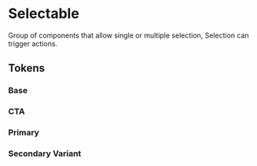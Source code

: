 
<Meta title="Theme/Characteristics/Selectable" />

# Selectable

Group of components that allow single or multiple selection, Selection can
trigger actions.

## Tokens

### Base

<Canvas>
  <Story name="Base">
    <DocGrid>
      <CursorBlock cursor="--salt-selectable-cursor-hover" />
      <CursorBlock cursor="--salt-selectable-cursor-selected" />
      <CursorBlock cursor="--salt-selectable-cursor-blurSelected" />
      <CursorBlock cursor="--salt-selectable-cursor-disabled" />
      <LineBlock
        token="--salt-selectable-borderStyle"
        lineStyle="--salt-selectable-borderStyle"
      />
      <LineBlock
        token="--salt-selectable-borderStyle-hover"
        lineStyle="--salt-selectable-borderStyle-hover"
      />
      <LineBlock
        token="--salt-selectable-borderStyle-selected"
        lineStyle="--salt-selectable-borderStyle-selected"
      />
      <LineBlock
        token="--salt-selectable-borderStyle-blurSelected"
        lineStyle="--salt-selectable-borderStyle-blurSelected"
      />
      <ColorBlock colorVar="--salt-selectable-background" />
      <ColorBlock colorVar="--salt-selectable-background-blurSelected" />
      <ColorBlock colorVar="--salt-selectable-background-disabled" />
      <ColorBlock colorVar="--salt-selectable-background-hover" />
      <ColorBlock colorVar="--salt-selectable-background-selected" />
      <ColorBlock colorVar="--salt-selectable-borderColor" />
      <ColorBlock colorVar="--salt-selectable-borderColor-disabled" />
      <ColorBlock colorVar="--salt-selectable-borderColor-hover" />
      <ColorBlock colorVar="--salt-selectable-borderColor-selected" />
      <ColorBlock colorVar="--salt-selectable-borderColor-selectedDisabled" />
      <ColorBlock colorVar="--salt-selectable-foreground" />
      <ColorBlock colorVar="--salt-selectable-foreground-disabled" />
      <ColorBlock colorVar="--salt-selectable-foreground-hover" />
      <ColorBlock colorVar="--salt-selectable-foreground-selected" />
      <ColorBlock colorVar="--salt-selectable-foreground-selectedDisabled" />
    </DocGrid>
    <DocGrid withNotes>
      <ColorBlock
        colorVar="--salt-selectable-foreground-partial"
        replacementToken="--salt-selectable-foreground-selected"
      />
      <ColorBlock
        colorVar="--salt-selectable-foreground-partialDisabled"
        replacementToken="--salt-selectable-foreground-selectedDisabled"
      />
    </DocGrid>
  </Story>
</Canvas>

### CTA

<Canvas>
  <Story name="CTA">
    <DocGrid>
      <ColorBlock colorVar="--salt-selectable-cta-background" />
      <ColorBlock colorVar="--salt-selectable-cta-background-hover" />
      <ColorBlock colorVar="--salt-selectable-cta-background-selected" />
      <ColorBlock colorVar="--salt-selectable-cta-background-selectedDisabled" />
      <ColorBlock colorVar="--salt-selectable-cta-background-disabled" />
      <ColorBlock colorVar="--salt-selectable-cta-foreground-hover" />
      <ColorBlock colorVar="--salt-selectable-cta-foreground-selected" />
      <ColorBlock colorVar="--salt-selectable-cta-foreground-selectedDisabled" />
    </DocGrid>
    <DocGrid withNotes>
      <ColorBlock
        colorVar="--salt-selectable-cta-foreground"
        replacementToken="--salt-text-primary-foreground"
      />
      <ColorBlock
        colorVar="--salt-selectable-cta-foreground-disabled"
        replacementToken="--salt-text-primary-foreground-disabled"
      />
    </DocGrid>
  </Story>
</Canvas>

### Primary

<Canvas>
  <Story name="Primary">
    <DocGrid>
      <ColorBlock colorVar="--salt-selectable-primary-background" />
      <ColorBlock colorVar="--salt-selectable-primary-background-hover" />
      <ColorBlock colorVar="--salt-selectable-primary-background-selected" />
      <ColorBlock colorVar="--salt-selectable-primary-background-selectedDisabled" />
      <ColorBlock colorVar="--salt-selectable-primary-background-disabled" />
      <ColorBlock colorVar="--salt-selectable-primary-foreground-hover" />
      <ColorBlock colorVar="--salt-selectable-primary-foreground-selected" />
      <ColorBlock colorVar="--salt-selectable-primary-foreground-selectedDisabled" />
    </DocGrid>
    <DocGrid withNotes>
      <ColorBlock
        colorVar="--salt-selectable-primary-foreground"
        replacementToken="--salt-text-primary-foreground"
      />
      <ColorBlock
        colorVar="--salt-selectable-primary-foreground-disabled"
        replacementToken="--salt-text-primary-foreground-disabled"
      />
    </DocGrid>
  </Story>
</Canvas>

### Secondary Variant

<Canvas>
  <Story name="Secondary">
    <DocGrid>
      <ColorBlock colorVar="--salt-selectable-secondary-background" />
      <ColorBlock colorVar="--salt-selectable-secondary-background-hover" />
      <ColorBlock colorVar="--salt-selectable-secondary-background-selected" />
      <ColorBlock colorVar="--salt-selectable-secondary-background-selectedDisabled" />
      <ColorBlock colorVar="--salt-selectable-secondary-background-disabled" />
      <ColorBlock colorVar="--salt-selectable-secondary-foreground-hover" />
      <ColorBlock colorVar="--salt-selectable-secondary-foreground-selected" />
      <ColorBlock colorVar="--salt-selectable-secondary-foreground-selectedDisabled" />
    </DocGrid>
    <DocGrid withNotes>
      <ColorBlock
        colorVar="--salt-selectable-secondary-foreground"
        replacementToken="--salt-text-primary-foreground"
      />
      <ColorBlock
        colorVar="--salt-selectable-secondary-foreground-disabled"
        replacementToken="--salt-text-primary-foreground-disabled"
      />
    </DocGrid>
  </Story>
</Canvas>
